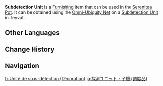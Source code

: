 {{About|the furnishing|the Local Specialty|Subdetection Unit|the wildlife|Subdetection Unit (Wildlife)}}
{{Furnishing Infobox
|title          = Subdetection Unit
|id             = 369183
|image          = Item Subdetection Unit (Furnishing).png
|category       = Animal
|subcategory    = Outdoor Creature
|quality        = 3
|adeptal_energy = 100
|load           = 400
|reduced_load   = 400
|name           = Subdetection Unit
|description    = Detection units produced by the [[Fontaine Research Institute]] using new models of artificed components. Its original purpose was monitoring all kinds of environmental data.<br>In the stable climate of the [[Serenitea Pot|Realm Within]] with nearly constant environmental data, these tiny units little work to do, and so the animal residents occasionally see them as a special kind of [[firefly]], and pursue them in a lively game of tag...
|mention        = 
|source1        = Omni-Ubiquity Net
}}
'''Subdetection Unit''' is a [[Furnishing]] item that can be used in the [[Serenitea Pot]]. It can be obtained using the [[Omni-Ubiquity Net]] on a [[Subdetection Unit]] in Teyvat.
<!--
==Locations==
{{Transclude|Subdetection Unit|Locations}}
-->
==Other Languages==
{{Other Languages
|Transclude=Subdetection Unit
}}

==Change History==
{{Change History|4.1}}

==Navigation==
{{Furnishing Navbox/Living|Animal}}

[[fr:Unité de sous-détection (Décoration)]]
[[ja:探測ユニット・子機 (調度品)]]